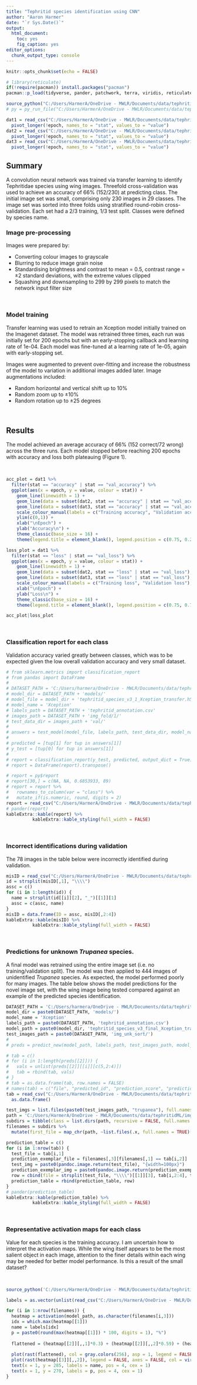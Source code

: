 ```yaml
---
title: "Tephritid species identification using CNN"
author: "Aaron Harmer"
date: "`r Sys.Date()`"
output: 
  html_document: 
    toc: yes
    fig_caption: yes
editor_options: 
  chunk_output_type: console
---
```


```r
knitr::opts_chunk$set(echo = FALSE)
```

```r
# library(reticulate)
if(!require(pacman)) install.packages("pacman")
pacman::p_load(tidyverse, pander, patchwork, terra, viridis, reticulate)

source_python("C:/Users/HarmerA/OneDrive - MWLR/Documents/data/tephritidML/python/train_test_functions.py")
# py = py_run_file("C:/Users/HarmerA/OneDrive - MWLR/Documents/data/tephritidML/python/exp/act_maps2.py")

dat1 = read_csv("C:/Users/HarmerA/OneDrive - MWLR/Documents/data/tephritidML/logs/tephritid_species_v3_1_Xception_200_epoch_transfer_earlyStop_log.csv") %>% 
  pivot_longer(!epoch, names_to = "stat", values_to = "value")
dat2 = read_csv("C:/Users/HarmerA/OneDrive - MWLR/Documents/data/tephritidML/logs/tephritid_species_v3_2_Xception_200_epoch_transfer_earlyStop_log.csv") %>% 
  pivot_longer(!epoch, names_to = "stat", values_to = "value")
dat3 = read_csv("C:/Users/HarmerA/OneDrive - MWLR/Documents/data/tephritidML/logs/tephritid_species_v3_3_Xception_200_epoch_transfer_earlyStop_log.csv") %>% 
  pivot_longer(!epoch, names_to = "stat", values_to = "value")
```

## Summary
A convolution neural network was trained via transfer learning to identify Tephritidae species using wing images. Threefold cross-validation was used to achieve an accuracy of 66% (152/230) at predicting class. The initial image set was small, comprising only 230 images in 29 classes. The image set was sorted into three folds using stratified round-robin cross-validation. Each set had a 2/3 training, 1/3 test split. Classes were defined by species name.

### Image pre-processing
Images were prepared by:

* Converting colour images to grayscale
* Blurring to reduce image grain noise
* Standardising brightness and contrast to mean = 0.5, contrast range = ±2 standard deviations, with the extreme values clipped
* Squashing and downsampling to 299 by 299 pixels to match the network input filter size

<br>

### Model training
Transfer learning was used to retrain an Xception model initially trained on the Imagenet dataset. The model was retrained three times, each run was initially set for 200 epochs but with an early-stopping callback and learning rate of 1e-04. Each model was fine-tuned at a learning rate of 1e-05, again with early-stopping set.

Images were augmented to prevent over-fitting and increase the robustness of the model to variation in additional images added later. Image augmentations included:

* Random horizontal and vertical shift up to 10%
* Random zoom up to ±10%
* Random rotation up to ±25 degrees

<br>

## Results

The model achieved an average accuracy of 66% (152 correct/72 wrong) across the three runs. Each model stopped before reaching 200 epochs with accuracy and loss both plateauing (Figure 1).

<br>

```r
acc_plot = dat1 %>% 
  filter(stat == "accuracy" | stat == "val_accuracy") %>% 
  ggplot(aes(x = epoch, y = value, colour = stat)) +
    geom_line(linewidth = 1) +
    geom_line(data = subset(dat2, stat == "accuracy" | stat == "val_accuracy"), aes(x = epoch, y = value, colour = stat), linewidth = 1) +
    geom_line(data = subset(dat3, stat == "accuracy" | stat == "val_accuracy"), aes(x = epoch, y = value, colour = stat), linewidth = 1) +
    scale_colour_manual(labels = c("Training accuracy", "Validation accuracy"), values = c("#70ad47", "#4472c4")) +
    ylim(c(0,1)) +
    xlab("\nEpoch") +
    ylab("Accuracy\n") +
    theme_classic(base_size = 16) +
    theme(legend.title = element_blank(), legend.position = c(0.75, 0.25))

loss_plot = dat1 %>% 
  filter(stat == "loss" | stat == "val_loss") %>% 
  ggplot(aes(x = epoch, y = value, colour = stat)) +
    geom_line(linewidth = 1) +
    geom_line(data = subset(dat2, stat == "loss" | stat == "val_loss"), aes(x = epoch, y = value, colour = stat), linewidth = 1) +
    geom_line(data = subset(dat3, stat == "loss" | stat == "val_loss"), aes(x = epoch, y = value, colour = stat), linewidth = 1) +
    scale_colour_manual(labels = c("Training loss", "Validation loss"), values = c("#70ad47", "#4472c4")) +
    xlab("\nEpoch") +
    ylab("Loss\n") +
    theme_classic(base_size = 16) +
    theme(legend.title = element_blank(), legend.position = c(0.75, 0.75))

acc_plot|loss_plot
```

<br>

### Classification report for each class
Validation accuracy varied greatly between classes, which was to be expected given the low overall validation accuracy and very small dataset.
``` python
# from sklearn.metrics import classification_report
# from pandas import DataFrame
# 
# DATASET_PATH = 'C:/Users/harmera/OneDrive - MWLR/Documents/data/tephritidML/'
# model_dir = DATASET_PATH + 'models/'
# model_file = model_dir + 'tephritid_species_v3_1_Xception_transfer.h5'
# model_name = 'Xception'
# labels_path = DATASET_PATH + 'tephritid_annotation.csv'
# images_path = DATASET_PATH + 'img_fold/1/'
# test_data_dir = images_path + 'val/'
# 
# answers = test_model(model_file, labels_path, test_data_dir, model_name)
# 
# predicted = [tup[1] for tup in answers[1]]
# y_test = [tup[0] for tup in answers[1]]
# 
# report = classification_report(y_test, predicted, output_dict = True)
# report = DataFrame(report).transpose()
```

``` r
# report = py$report
# report[30,] = c(NA, NA, 0.6853933, 89)
# report = report %>% 
#   rownames_to_column(var = "class") %>% 
#   mutate_if(is.numeric, round, digits = 2)
report = read_csv("C:/Users/HarmerA/OneDrive - MWLR/Documents/data/tephritidML/R/report.csv")
# pander(report)
kableExtra::kable(report) %>% 
          kableExtra::kable_styling(full_width = FALSE)
```

<br>

### Incorrect identifications during validation
The 78 images in the table below were incorrectly identified during validation.
``` r
misID = read_csv("C:/Users/HarmerA/OneDrive - MWLR/Documents/data/tephritidML/wrong_predictions.csv") %>% as.data.frame()
id = strsplit(misID[,1], "\\\\")
assc = c()
for (i in 1:length(id)) {
  name = strsplit(id[[i]][2], "_")[[1]][1]
  assc = c(assc, name)
}
misID = data.frame(ID = assc, misID[,2:4])
kableExtra::kable(misID) %>% 
          kableExtra::kable_styling(full_width = FALSE)
```

<br>

### Predictions for unknown *Trupanea* species.
A final model was retrained using the entire image set (i.e. no training/validation split). The model was then applied to 444 images of unidentified *Trupanea* species. As expected, the model performed poorly for many images. The table below shows the model predictions for the novel image set, with the wing image being tested compared against an example of the predicted species identification.
``` r
DATASET_PATH = 'C:/Users/harmera/OneDrive - MWLR/Documents/data/tephritidML/'
model_dir = paste0(DATASET_PATH, 'models/')
model_name = 'Xception'
labels_path = paste0(DATASET_PATH, 'tephritid_annotation.csv')
model_path = paste0(model_dir, 'tephritid_species_v3_final_Xception_transfer.h5')
test_images_path = paste0(DATASET_PATH, 'img_unk_sort/')
# 
# preds = predict_new(model_path, labels_path, test_images_path, model_name)

# tab = c()
# for (i in 1:length(preds[[2]])) {
#   vals = unlist(preds[[2]][[i]][c(5,2:4)])
#   tab = rbind(tab, vals)
# }
# tab = as.data.frame(tab, row.names = FALSE)
# names(tab) = c("file", "predicted_id", "prediction_score", "prediction_margin")
tab = read_csv("C:/Users/HarmerA/OneDrive - MWLR/Documents/data/tephritidML/R/predictions.csv") %>% 
  as.data.frame()

test_imgs = list.files(paste0(test_images_path, "trupanea"), full.names = TRUE)
path = 'C:/Users/HarmerA/OneDrive - MWLR/Documents/data/tephritidML/img_sort'
subdirs = tibble(class = list.dirs(path, recursive = FALSE, full.names = FALSE), path = list.dirs(path, recursive = FALSE))
filenames = subdirs %>% 
  mutate(first_file = map_chr(path, ~list.files(.x, full.names = TRUE)[1]))
```

``` r
prediction_table = c()
for (i in 1:nrow(tab)) {
  test_file = tab[i,1]
  prediction_exemplar_file = filenames[,3][filenames[,1] == tab[i,2]]
  test_img = paste0(pandoc.image.return(test_file), "{width=100px}")
  prediction_exemplar_img = paste0(pandoc.image.return(prediction_exemplar_file), "{width=100px}")
  row = cbind(file = strsplit(test_file, "\\\\")[[1]][3], tab[i,2:4], test_img, prediction_exemplar_img)
  prediction_table = rbind(prediction_table, row)
}
# pander(prediction_table)
kableExtra::kable(prediction_table) %>% 
          kableExtra::kable_styling(full_width = FALSE)
```

<br>

### Representative activation maps for each class
Value for each species is the training accuracy. I am uncertain how to interpret the activation maps. While the wing itself appears to be the most salient object in each image, attention to the finer details within each wing may be needed for better model performance. Is this a result of the small dataset?

<br>

``` r
source_python('C:/Users/HarmerA/OneDrive - MWLR/Documents/data/tephritidML/python/exp/act_maps.py')

labels = as.vector(unlist(read_csv("C:/Users/HarmerA/OneDrive - MWLR/Documents/data/tephritidML/tephritid_annotation.csv", col_names = FALSE)))

for (i in 1:nrow(filenames)) {
  heatmap = activation(model_path, as.character(filenames[i,3]))
  idx = which.max(heatmap[[1]])
  name = labels[idx]
  p = paste0(round(max(heatmap[[1]]) * 100, digits = 1), "%")
  
  flattened = (heatmap[[2]][,,1]*0.3) + (heatmap[[2]][,,2]*0.59) + (heatmap[[2]][,,3]*0.11)
  
  plot(rast(flattened), col = gray.colors(256), asp = 1, legend = FALSE, axes = FALSE)
  plot(rast(heatmap[[3]][,,2]), legend = FALSE, axes = FALSE, col = viridis(256), alpha = 0.4, add = TRUE)
  text(x = 1, y = 285, labels = name, pos = 4, cex = 1)
  text(x = 1, y = 270, labels = p, pos = 4, cex = 1)
}
```
